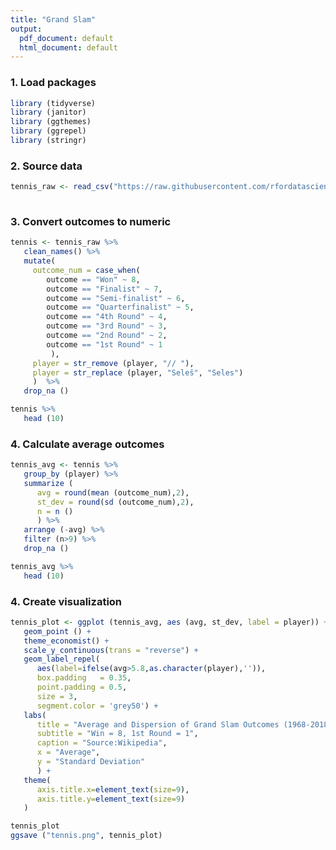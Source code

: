 ```yaml
---
title: "Grand Slam"
output:
  pdf_document: default
  html_document: default
---
```


### 1. Load packages
```r

library (tidyverse)
library (janitor)
library (ggthemes)
library (ggrepel)
library (stringr)

```

### 2. Source data
```r

tennis_raw <- read_csv("https://raw.githubusercontent.com/rfordatascience/tidytuesday/master/data/2019/2019-04-09/grand_slam_timeline.csv")
   
```
### 3. Convert outcomes to numeric
```r

tennis <- tennis_raw %>%
   clean_names() %>%
   mutate(
     outcome_num = case_when(
        outcome == "Won" ~ 8,
        outcome == "Finalist" ~ 7,
        outcome == "Semi-finalist" ~ 6,
        outcome == "Quarterfinalist" ~ 5,
        outcome == "4th Round" ~ 4,
        outcome == "3rd Round" ~ 3,
        outcome == "2nd Round" ~ 2,
        outcome == "1st Round" ~ 1
         ),
     player = str_remove (player, "// "),
     player = str_replace (player, "Seleš", "Seles")
     )  %>%
   drop_na ()

tennis %>%
   head (10)

```

### 4. Calculate average outcomes
```r
  
tennis_avg <- tennis %>%
   group_by (player) %>%
   summarize (
      avg = round(mean (outcome_num),2),
      st_dev = round(sd (outcome_num),2),
      n = n ()
      ) %>%
   arrange (-avg) %>%
   filter (n>9) %>%
   drop_na ()

tennis_avg %>%
   head (10)
```

### 4. Create visualization
```r

tennis_plot <- ggplot (tennis_avg, aes (avg, st_dev, label = player)) +
   geom_point () +
   theme_economist() +
   scale_y_continuous(trans = "reverse") +
   geom_label_repel(
      aes(label=ifelse(avg>5.8,as.character(player),'')),
      box.padding   = 0.35, 
      point.padding = 0.5,
      size = 3,
      segment.color = 'grey50') +
   labs(
      title = "Average and Dispersion of Grand Slam Outcomes (1968-2018)",
      subtitle = "Win = 8, 1st Round = 1",
      caption = "Source:Wikipedia",
      x = "Average",
      y = "Standard Deviation"
      ) +
   theme(
      axis.title.x=element_text(size=9),
      axis.title.y=element_text(size=9)
   )

tennis_plot
ggsave ("tennis.png", tennis_plot)

```
